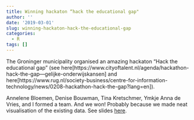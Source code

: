 ```yaml
---
title: Winning hackaton “hack the educational gap"
author: ''
date: '2019-03-01'
slug: winning-hackaton-hack-the-educational-gap
categories:
  - R
tags: []
---
```


The Groninger municipality organised an amazing hackaton "Hack the educational gap" (see here[https://www.cityoftalent.nl/agenda/hackathon-hack-the-gap---gelijke-onderwijskansen] and here[https://www.rug.nl/society-business/centre-for-information-technology/news/0208-hackathon-hack-the-gap?lang=en]). 

Annelene Bloemen, Denise Bouwman, Tina Kretschmer, Ymkje Anna de Vries, and I formed a team. And we won! Probably because we made neat visualisation of the existing data. See slides [here](/pdf/Hackaton.pdf).